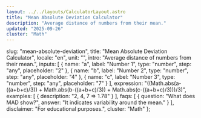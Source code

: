 ```yaml
---
layout: ../../layouts/CalculatorLayout.astro
title: "Mean Absolute Deviation Calculator"
description: "Average distance of numbers from their mean."
updated: "2025-09-26"
cluster: "Math"
---
```



  slug: "mean-absolute-deviation",
  title: "Mean Absolute Deviation Calculator",
  locale: "en",
  unit: "",
  intro: "Average distance of numbers from their mean.",
  inputs: [
    { name: "a", label: "Number 1", type: "number", step: "any", placeholder: "2" },
    { name: "b", label: "Number 2", type: "number", step: "any", placeholder: "4" },
    { name: "c", label: "Number 3", type: "number", step: "any", placeholder: "7" }
  ],
  expression: "((Math.abs(a-((a+b+c)/3)) + Math.abs(b-((a+b+c)/3)) + Math.abs(c-((a+b+c)/3)))/3)",
  examples: [
    { description: "2, 4, 7 ⇒ 1.78" }
  ],
  faqs: [
    { question: "What does MAD show?", answer: "It indicates variability around the mean." }
  ],
  disclaimer: "For educational purposes.",
  cluster: "Math"
};

<Calculator schema={schema} />
